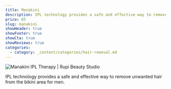 ```yaml
---
title: Manakini
description: IPL technology provides a safe and effective way to remove unwanted hair from the bikini area for men.
price: 65
slug: manakini
showHeader: true
showFooter: true
showCta: true
showReviews: true
categories:
  - category: _content/categories/hair-removal.md
---
```


![Manakini IPL Therapy | Rupi Beauty Studio](/uploads/services/ipl-therapy.webp 'Manakini IPL Therapy  | Rupi Beauty Studio')

IPL technology provides a safe and effective way to remove unwanted hair from the bikini area for men.
